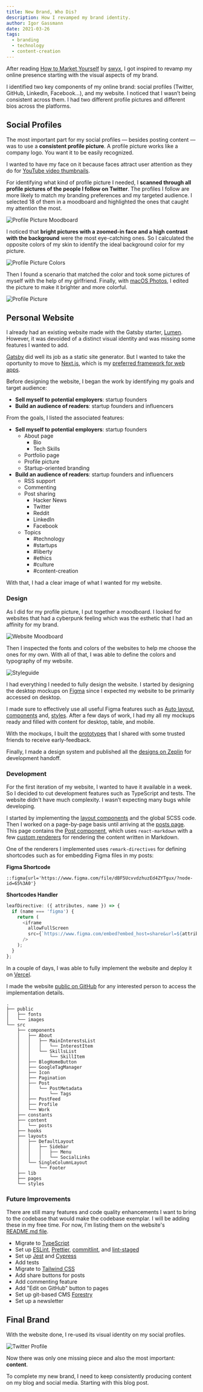 ```yaml
---
title: New Brand, Who Dis?
description: How I revamped my brand identity.
author: Igor Gassmann
date: 2021-03-26
tags:
  - branding
  - technology
  - content-creation
---
```




After reading [How to Market Yourself](https://www.swyx.io/marketing-yourself/) by
[swyx](https://www.swyx.io/about/), I got inspired to revamp my online presence starting with the
visual aspects of my brand.

I identified two key components of my online brand: social profiles (Twitter, GitHub, LinkedIn,
Facebook…), and my website. I noticed that I wasn’t being consistent across them. I had two
different profile pictures and different bios across the platforms.

## Social Profiles

The most important part for my social profiles — besides posting content — was to use a **consistent
profile picture**. A profile picture works like a company logo. You want it to be easily recognized.

I wanted to have my face on it because faces attract user attention as they do for
[YouTube video thumbnails](https://www.youtube.com/watch?v=GPX4PiwQz0U).

For identifying what kind of profile picture I needed, I **scanned through all profile pictures of
the people I follow on Twitter**. The profiles I follow are more likely to match my branding
preferences and my targeted audience. I selected 18 of them in a moodboard and highlighted the ones
that caught my attention the most.

<Image src={profilePictureMoodboard} alt="Profile Picture Moodboard" />

I noticed that **bright pictures with a zoomed-in face and a high contrast with the background**
were the most eye-catching ones. So I calculated the opposite colors of my skin to identify the
ideal background color for my picture.

<Image src={profilePictureColors} alt="Profile Picture Colors" className="mx-auto w-60" />

Then I found a scenario that matched the color and took some pictures of myself with the help of my
girlfriend. Finally, with
[macOS Photos](https://support.apple.com/guide/photos/editing-basics-pht304c2ace6/6.0/mac/11.0), I
edited the picture to make it brighter and more colorful.

<Image src={profilePicture} alt="Profile Picture" className="mx-auto w-32" />

## Personal Website

I already had an existing website made with the Gatsby starter,
[Lumen](https://github.com/alxshelepenok/gatsby-starter-lumen). However, it was devoided of a
distinct visual identity and was missing some features I wanted to add.

[Gatsby](https://www.gatsbyjs.com/) did well its job as a static site generator. But I wanted to
take the oportunity to move to [Next.js](https://nextjs.org/), which is my
[preferred framework for web apps](/articles/2020-mvp-stack).

Before designing the website, I began the work by identifying my goals and target audience:

- **Sell myself to potential employers**: startup founders
- **Build an audience of readers**: startup founders and influencers

From the goals, I listed the associated features:

- **Sell myself to potential employers**: startup founders
  - About page
    - Bio
    - Tech Skills
  - Portfolio page
  - Profile picture
  - Startup-oriented branding
- **Build an audience of readers**: startup founders and influencers
  - RSS support
  - Commenting
  - Post sharing
    - Hacker News
    - Twitter
    - Reddit
    - LinkedIn
    - Facebook
  - Topics
    - #technology
    - #startups
    - #liberty
    - #ethics
    - #culture
    - #content-creation

With that, I had a clear image of what I wanted for my website.

### Design

As I did for my profile picture, I put together a moodboard. I looked for websites that had a
cyberpunk feeling which was the esthetic that I had an affinity for my brand.

<Image src={websiteMoodboard} alt="Website Moodboard" />

Then I inspected the fonts and colors of the websites to help me choose the ones for my own. With
all of that, I was able to define the colors and typography of my website.

<Image
  src={styleguide}
  alt="Styleguide"
  className="rounded-md border-4 border-zinc-900 bg-zinc-900"
/>

I had everything I needed to fully design the website. I started by designing the desktop mockups on
[Figma](https://figma.com/) since I expected my website to be primarily accessed on desktop.

I made sure to effectively use all useful Figma features such as
[Auto layout](https://help.figma.com/hc/en-us/articles/360040451373-Create-dynamic-designs-with-Auto-layout),
[components](https://help.figma.com/hc/en-us/articles/360038662654-Guide-to-Components-in-Figma)
and, [styles](https://help.figma.com/hc/en-us/articles/360039238753-Styles-in-Figma). After a few
days of work, I had my all my mockups ready and filled with content for desktop, table, and mobile.

<FigmaFile url="https://www.figma.com/file/dBF5UcvvdzhuzEd4ZYTgux/?node-id=0%3A1" />

With the mockups, I built the
[prototypes](https://help.figma.com/hc/en-us/articles/360040314193-Guide-to-prototyping-in-Figma)
that I shared with some trusted friends to receive early-feedback.

<FigmaFile url="https://www.figma.com/proto/dBF5UcvvdzhuzEd4ZYTgux/Personal-Website?node-id=78%3A327&viewport=-1854%2C372%2C0.5385761857032776&scaling=scale-down&page-id=78%3A140" />

Finally, I made a design system and published all the
[designs on Zeplin](https://scene.zeplin.io/project/605ca4ee92a33101a2c90ac4) for development
handoff.

<FigmaFile url="https://www.figma.com/file/dBF5UcvvdzhuzEd4ZYTgux/?node-id=65%3A0" />

### Development

For the first iteration of my website, I wanted to have it available in a week. So I decided to cut
development features such as TypeScript and tests. The website didn't have much complexity. I wasn’t
expecting many bugs while developing.

I started by implementing the
[layout components](https://github.com/IGassmann/personal-website/tree/0c66e1d164efac2df32508ec33312e3cfa28fb3d/src/layouts)
and the global SCSS code. Then I worked on a page-by-page basis until arriving at the
[posts page](https://github.com/IGassmann/personal-website/blob/main/src/pages/post/%5BpostSlug%5D.js).
This page contains the
[Post component](https://github.com/IGassmann/personal-website/blob/0c66e1d164efac2df32508ec33312e3cfa28fb3d/src/components/Post/Post.js),
which uses `react-markdown` with a few
[custom renderers](https://github.com/IGassmann/personal-website/blob/0c66e1d164efac2df32508ec33312e3cfa28fb3d/src/lib/markdownRenderers.js)
for rendering the content written in Markdown.

One of the renderers I implemented uses `remark-directives` for defining shortcodes such as for
embedding Figma files in my posts:

**Figma Shortcode**

```
::figma{url='https://www.figma.com/file/dBF5UcvvdzhuzEd4ZYTgux/?node-id=65%3A0'}
```

**Shortcodes Handler**

```js
leafDirective: ({ attributes, name }) => {
  if (name === 'figma') {
    return (
      <iframe
        allowFullScreen
        src={`https://www.figma.com/embed?embed_host=share&url=${attributes.url}`}
      />
    );
  }
};
```

In a couple of days, I was able to fully implement the website and deploy it on
[Vercel](https://vercel.com/).

I made the website [public on GitHub](https://github.com/IGassmann/personal-website) for any
interested person to access the implementation details.

```
.
├── public
│   ├── fonts
│   └── images
└── src
    ├── components
    │   ├── About
    │   │   ├── MainInterestsList
    │   │   │   └── InterestItem
    │   │   └── SkillsList
    │   │       └── SkillItem
    │   ├── BlogHomeButton
    │   ├── GoogleTagManager
    │   ├── Icon
    │   ├── Pagination
    │   ├── Post
    │   │   └── PostMetadata
    │   │       └── Tags
    │   ├── PostFeed
    │   ├── Profile
    │   └── Work
    ├── constants
    ├── content
    │   └── posts
    ├── hooks
    ├── layouts
    │   ├── DefaultLayout
    │   │   ├── Sidebar
    │   │   │   ├── Menu
    │   │   │   └── SocialLinks
    │   └── SingleColumnLayout
    │       └── Footer
    ├── lib
    ├── pages
    └── styles
```

### Future Improvements

There are still many features and code quality enhancements I want to bring to the codebase that
would make the codebase exemplar. I will be adding these in my free time. For now, I'm listing them
on the website's
[README.md file](https://github.com/IGassmann/personal-website/blob/main/README.md).

- Migrate to [TypeScript](https://www.typescriptlang.org/)
- Set up [ESLint](https://eslint.org/), [Prettier](https://prettier.io/),
  [commitlint](https://commitlint.js.org/#/), and
  [lint-staged](https://github.com/okonet/lint-staged)
- Set up [Jest](https://jestjs.io/) and [Cypress](https://www.cypress.io/)
- Add tests
- Migrate to [Tailwind CSS](https://tailwindcss.com/)
- Add share buttons for posts
- Add commenting feature
- Add "Edit on GitHub" button to pages
- Set up git-based CMS [Forestry](https://forestry.io/)
- Set up a newsletter

## Final Brand

With the website done, I re-used its visual identity on my social profiles.

<Image src={twitterProfile} alt="Twitter Profile" className="mx-auto w-96" />

Now there was only one missing piece and also the most important: **content**.

To complete my new brand, I need to keep consistently producing content on my blog and social media.
Starting with this blog post.
